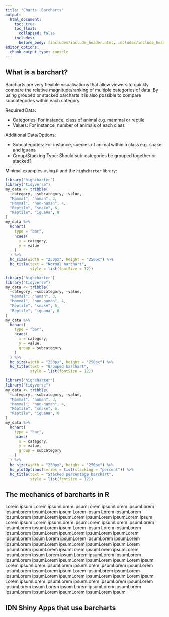 ```yaml
---
title: "Charts: Barcharts"
output:
  html_document:
    toc: true
    toc_float:
      collapsed: false
    includes:
      before_body: [includes/include_header.html, includes/include_header_navpage.html]
editor_options: 
  chunk_output_type: console
---
```


## What is a barchart?

Barcharts are very flexible visualisations that allow viewers to quickly compare the relative magnitude/ranking of multiple categories of data. By using grouped or stacked barcharts it is also possible to compare subcategories within each category.

Required Data:

- Categories: For instance, class of animal e.g. mammal or reptile
- Values: For instance, number of animals of each class

Additional Data/Options:

- Subcategories: For instance, species of animal within a class e.g. snake and iguana
- Group/Stacking Type: Should sub-categories be grouped together or stacked?

Minimal examples using `R` and the `highcharter` library:

<!--html_preserve-->
<div class="row">
   <div class="col-md-4">

```r
library("highcharter")
library("tidyverse")
my_data <- tribble(
  ~category, ~subcategory, ~value,
  "Mammal", "human", 3,
  "Mammal", "non-human", 4,
  "Reptile", "snake", 6,
  "Reptile", "iguana", 8
)
my_data %>%
  hchart(
    type = "bar",
    hcaes(
      x = category,
      y = value
    )
  ) %>%
  hc_size(width = "250px", height = "250px") %>%
  hc_title(text = "Normal barchart",
           style = list(fontSize = 12))
```

</div>

<div class="col-md-4">

```r
library("highcharter")
library("tidyverse")
my_data <- tribble(
  ~category, ~subcategory, ~value,
  "Mammal", "human", 3,
  "Mammal", "non-human", 4,
  "Reptile", "snake", 6,
  "Reptile", "iguana", 8
)
my_data %>%
  hchart(
    type = "bar",
    hcaes(
      x = category,
      y = value,
      group = subcategory
    )
  ) %>%
  hc_size(width = "250px", height = "250px") %>%
  hc_title(text = "Grouped barchart",
           style = list(fontSize = 12))
```

</div>

<div class="col-md-4">

```r
library("highcharter")
library("tidyverse")
my_data <- tribble(
  ~category, ~subcategory, ~value,
  "Mammal", "human", 3,
  "Mammal", "non-human", 4,
  "Reptile", "snake", 6,
  "Reptile", "iguana", 8
)
my_data %>%
  hchart(
    type = "bar",
    hcaes(
      x = category,
      y = value,
      group = subcategory
    )
  ) %>%
  hc_size(width = "250px", height = "250px") %>%
  hc_plotOptions(series = list(stacking = "percent")) %>%
  hc_title(text = "Stacked percentage barchart",
           style = list(fontSize = 12))
```

</div>
</div>
<!--/html_preserve-->

## The mechanics of barcharts in R

Lorem ipsum Lorem ipsumLorem ipsumLorem ipsumLorem ipsumLorem ipsumLorem ipsumLorem ipsum Lorem ipsum Lorem ipsumLorem ipsumLorem ipsumLorem ipsumLorem ipsumLorem ipsumLorem ipsum
Lorem ipsum Lorem ipsumLorem ipsumLorem ipsumLorem ipsumLorem ipsumLorem ipsumLorem ipsum
Lorem ipsum Lorem ipsumLorem ipsumLorem ipsumLorem ipsumLorem ipsumLorem ipsumLorem ipsumLorem ipsum Lorem ipsumLorem ipsumLorem ipsumLorem ipsumLorem ipsumLorem ipsumLorem ipsumLorem ipsum Lorem ipsumLorem ipsumLorem ipsumLorem ipsumLorem ipsumLorem ipsumLorem ipsum  Lorem ipsum Lorem ipsumLorem ipsumLorem ipsumLorem ipsumLorem ipsumLorem ipsumLorem ipsum
Lorem ipsum Lorem ipsumLorem ipsumLorem ipsumLorem ipsumLorem ipsumLorem ipsumLorem ipsumLorem ipsum Lorem ipsumLorem ipsumLorem ipsumLorem ipsumLorem ipsumLorem ipsumLorem ipsum Lorem ipsum Lorem ipsumLorem ipsumLorem ipsumLorem ipsumLorem ipsumLorem ipsumLorem ipsum
Lorem ipsum Lorem ipsumLorem ipsumLorem ipsumLorem ipsumLorem ipsumLorem ipsumLorem ipsum

## IDN Shiny Apps that use barcharts













